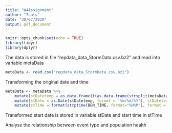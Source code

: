 ```yaml
---
title: "W4Assignment"
author: "7cats"
date: "30/07/2020"
output: pdf_document
---
```


```r
knitr::opts_chunk$set(echo = TRUE)
library(tidyr)
library(dplyr)
```
The data is stored in file "repdata_data_StormData.csv.bz2" and read into variable metaData
```r
metaData <- read.csv("repdata_data_StormData.csv.bz2")
```

Transforming the original date and time
```r
metaData <- metaData %>%
    mutate(stDatetemp = as.data.frame(t(as.data.frame(strsplit(metaData$BGN_DATE,' '))))$V1) %>%
    mutate(stDate = as.Date(stDatetemp, format = '%m/%d/%Y'), stDatetemp = NULL) %>%
    mutate(stTime = format(strptime(BGN_TIME, format="%H%M"), format = "%H:%M"), BGN_TIME = NULL)
```
Transformed start date is stored in variable stDate and start time in stTime

Analyse the relationship between event type and population health
```r



```